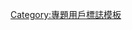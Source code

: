 {{userbox
| border-c = black
| id       = [[File:MLP Barnstar.png|33px]]
| id-c     = purple
| info     = 此用戶是參與<br>'''[[Wikipedia:動畫專題/My Little Pony|My Little Pony工作組]]'''的維基人。
| info-c   = pink
| usercategory = 參與My Little Pony工作組的維基人
| nocat = {{{nocat|}}}
}}<noinclude>
[[Category:專題用戶標誌模板]]
</noinclude>